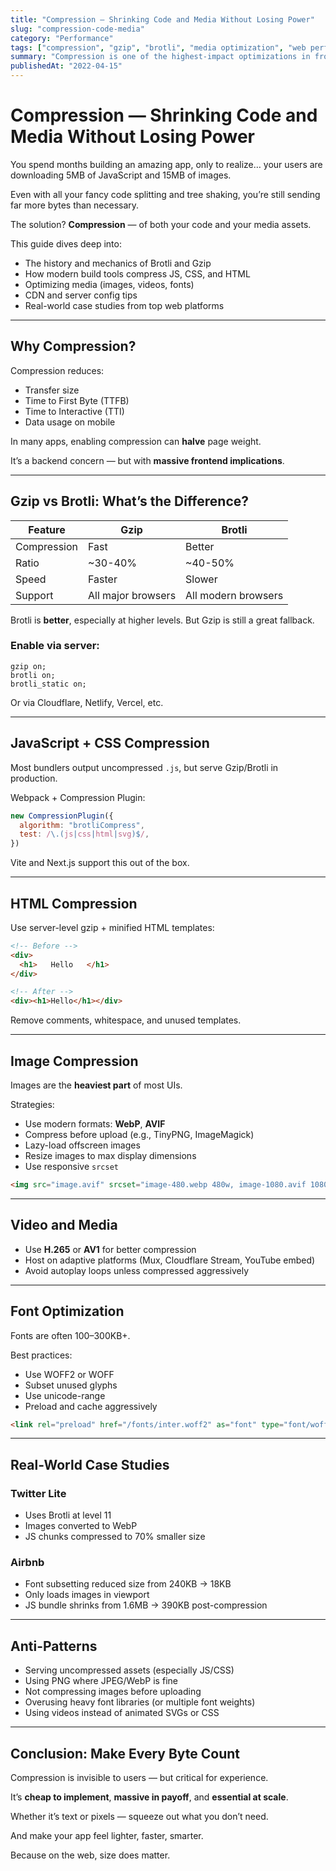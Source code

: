```yaml
---
title: "Compression — Shrinking Code and Media Without Losing Power"
slug: "compression-code-media"
category: "Performance"
tags: ["compression", "gzip", "brotli", "media optimization", "web performance"]
summary: "Compression is one of the highest-impact optimizations in frontend performance. Learn how to shrink JavaScript, CSS, and media assets for faster loads and leaner experiences — without breaking functionality."
publishedAt: "2022-04-15"
---
```


# Compression — Shrinking Code and Media Without Losing Power

You spend months building an amazing app, only to realize… your users are downloading 5MB of JavaScript and 15MB of images.

Even with all your fancy code splitting and tree shaking, you’re still sending far more bytes than necessary.

The solution? **Compression** — of both your code and your media assets.

This guide dives deep into:
- The history and mechanics of Brotli and Gzip
- How modern build tools compress JS, CSS, and HTML
- Optimizing media (images, videos, fonts)
- CDN and server config tips
- Real-world case studies from top web platforms

---

## Why Compression?

Compression reduces:
- Transfer size
- Time to First Byte (TTFB)
- Time to Interactive (TTI)
- Data usage on mobile

In many apps, enabling compression can **halve** page weight.

It’s a backend concern — but with **massive frontend implications**.

---

## Gzip vs Brotli: What’s the Difference?

| Feature   | Gzip        | Brotli      |
|-----------|-------------|-------------|
| Compression | Fast      | Better      |
| Ratio       | ~30-40%   | ~40-50%     |
| Speed       | Faster    | Slower      |
| Support     | All major browsers | All modern browsers |

Brotli is **better**, especially at higher levels. But Gzip is still a great fallback.

### Enable via server:

```nginx
gzip on;
brotli on;
brotli_static on;
```

Or via Cloudflare, Netlify, Vercel, etc.

---

## JavaScript + CSS Compression

Most bundlers output uncompressed `.js`, but serve Gzip/Brotli in production.

Webpack + Compression Plugin:

```js
new CompressionPlugin({
  algorithm: "brotliCompress",
  test: /\.(js|css|html|svg)$/,
})
```

Vite and Next.js support this out of the box.

---

## HTML Compression

Use server-level gzip + minified HTML templates:

```html
<!-- Before -->
<div>
  <h1>   Hello   </h1>
</div>

<!-- After -->
<div><h1>Hello</h1></div>
```

Remove comments, whitespace, and unused templates.

---

## Image Compression

Images are the **heaviest part** of most UIs.

Strategies:
- Use modern formats: **WebP**, **AVIF**
- Compress before upload (e.g., TinyPNG, ImageMagick)
- Lazy-load offscreen images
- Resize images to max display dimensions
- Use responsive `srcset`

```html
<img src="image.avif" srcset="image-480.webp 480w, image-1080.avif 1080w" loading="lazy" />
```

---

## Video and Media

- Use **H.265** or **AV1** for better compression
- Host on adaptive platforms (Mux, Cloudflare Stream, YouTube embed)
- Avoid autoplay loops unless compressed aggressively

---

## Font Optimization

Fonts are often 100–300KB+.

Best practices:
- Use WOFF2 or WOFF
- Subset unused glyphs
- Use unicode-range
- Preload and cache aggressively

```html
<link rel="preload" href="/fonts/inter.woff2" as="font" type="font/woff2" crossorigin="anonymous" />
```

---

## Real-World Case Studies

### Twitter Lite

- Uses Brotli at level 11
- Images converted to WebP
- JS chunks compressed to 70% smaller size

### Airbnb

- Font subsetting reduced size from 240KB → 18KB
- Only loads images in viewport
- JS bundle shrinks from 1.6MB → 390KB post-compression

---

## Anti-Patterns

- Serving uncompressed assets (especially JS/CSS)
- Using PNG where JPEG/WebP is fine
- Not compressing images before uploading
- Overusing heavy font libraries (or multiple font weights)
- Using videos instead of animated SVGs or CSS

---

## Conclusion: Make Every Byte Count

Compression is invisible to users — but critical for experience.

It’s **cheap to implement**, **massive in payoff**, and **essential at scale**.

Whether it’s text or pixels — squeeze out what you don’t need.

And make your app feel lighter, faster, smarter.

Because on the web, size does matter.

